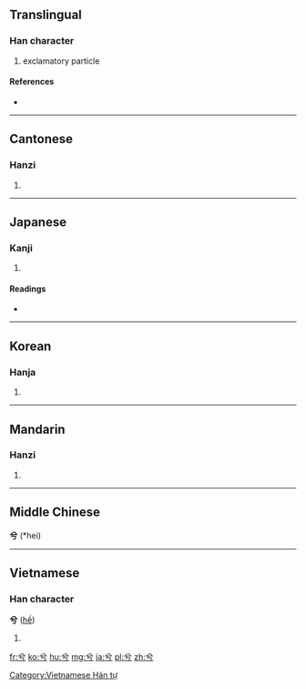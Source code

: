 ==Translingual==

===Han character===
{{Han char|rn=12|rad=八|as=02|sn=4|four=8020<sub>7</sub>|canj=金一女尸 (CMVS)}}

# exclamatory particle

====References====
* {{Han ref|kx=0127.030|dkj=01455|dj=0283.020|hdz=10241.060|uh=516E|ud=20846|bh=A4BC|bd=42172}}

----

==Cantonese==

===Hanzi===
{{yue-hanzi|jyut=|y=hai4}}

# {{defn|lang=yue|sort=八02}}

----

==Japanese==

===Kanji===
{{ja-kanji|grade=|rs=八02}}

# {{defn|lang=ja|sort=八02}}

====Readings====
* {{ja-readings|on=[[けい]] (kei)|kun=[[の]] (no)}}

----

==Korean==

===Hanja===
{{ko-hanja|hangeul=혜|rv=hye|mr=hye}}

# {{defn|lang=ko|sort=八02}}

----

==Mandarin==

===Hanzi===
{{cmn-hanzi|pin=[[gōng]] ([[gong1]]), [[xī]] ([[xi1]])|wg=kung<sup>1</sup>, hsi<sup>1</sup>}}

# {{defn|lang=cmn|sort=八02}}

----

==Middle Chinese==
'''兮''' (*hei)<!--note: asterisk indicates that this character appears more than four times in the Tang Dynasty corpus of literature-->

----

==Vietnamese==

===Han character===
'''兮''' ([[hề]])

# {{defn|lang=vi}}

[[Category:Vietnamese Hán tự]]

[[fr:兮]]
[[ko:兮]]
[[hu:兮]]
[[mg:兮]]
[[ja:兮]]
[[pl:兮]]
[[zh:兮]]
